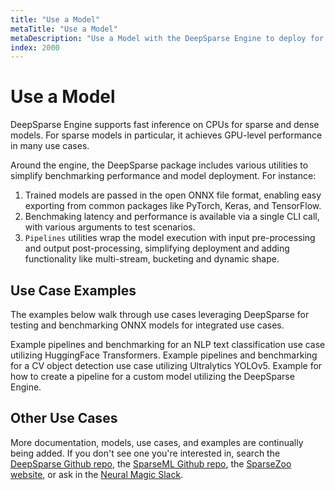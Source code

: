 ```yaml
---
title: "Use a Model"
metaTitle: "Use a Model"
metaDescription: "Use a Model with the DeepSparse Engine to deploy for faster and cheaper inference on CPUs"
index: 2000
---
```


# Use a Model

DeepSparse Engine supports fast inference on CPUs for sparse and dense models. For sparse models in particular, it achieves GPU-level performance in many use cases.

Around the engine, the DeepSparse package includes various utilities to simplify benchmarking performance and model deployment. For instance:
1. Trained models are passed in the open ONNX file format, enabling easy exporting from common packages like PyTorch, Keras, and TensorFlow.
2. Benchmaking latency and performance is available via a single CLI call, with various arguments to test scenarios.
3. `Pipelines` utilities wrap the model execution with input pre-processing and output post-processing, simplifying deployment and adding functionality like multi-stream, bucketing and dynamic shape.

## Use Case Examples

The examples below walk through use cases leveraging DeepSparse for testing and benchmarking ONNX models for integrated use cases.

<LinkCards>
  <LinkCard href="./nlp-text-classification" heading="NLP Text Classification">
    Example pipelines and benchmarking for an NLP text classification use case utilizing HuggingFace Transformers.
  </LinkCard>

  <LinkCard href="./cv-object-detection" heading="CV Object Detection">
    Example pipelines and benchmarking for a CV object detection use case utilizing Ultralytics YOLOv5.
  </LinkCard>

  <LinkCard href="./custom-use-case" heading="Custom Use Case">
    Example for how to create a pipeline for a custom model utilizing the DeepSparse Engine.
  </LinkCard>
</LinkCards>

## Other Use Cases

More documentation, models, use cases, and examples are continually being added.
If you don't see one you're interested in, search the [DeepSparse Github repo](https://github.com/neuralmagic/deepsparse), the [SparseML Github repo](https://github.com/neuralmagic/sparseml), the [SparseZoo website](https://sparsezoo.neuralmagic.com/), or ask in the [Neural Magic Slack](https://join.slack.com/t/discuss-neuralmagic/shared_invite/zt-q1a1cnvo-YBoICSIw3L1dmQpjBeDurQ).
